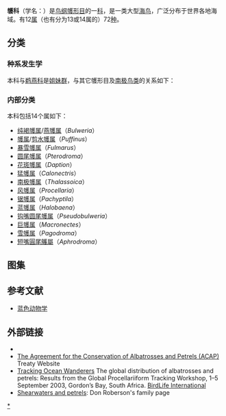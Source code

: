 {{Automatic Taxobox
| fossil_range = {{fossil range|59|0|earliest=66|[[古新世|古新世]]至今}}
| image = Damier du Cap - Cape Petrel.jpg
| image_caption = [[海角鹱|海角鹱]]（''Daption capense''）
| taxon=Procellariidae
| authority = Leach, 1820
| type genus=[[风鹱属|风鹱属]]<br>''Procellaria''
| type genus authority=[[Linnaeus|Linnaeus]], 1758
| subdivision=
*[[燕鹱属|燕鹱属]] ''Bulweria''
*[[剪水鹱属|剪水鹱属]] ''Puffinus''
*[[暴雪鹱属|暴雪鹱属]] ''Fulmarus''
*[[圆尾鹱属|圆尾鹱属]] ''Pterodroma''
*[[花斑鹱属|花斑鹱属]] ''Daption''
*[[猛鹱属|猛鹱属]] ''Calonectris''
*[[南极鹱属|南极鹱属]] ''Thalassoica''
*[[风鹱属|风鹱属]] ''Procellaria''
*[[锯鹱属|锯鹱属]] ''Pachyptila''
*[[蓝鹱属|蓝鹱属]] ''Halobaena''
*[[钩嘴圆尾鹱属|钩嘴圆尾鹱属]] ''Pseudobulweria''
*[[巨鹱属|巨鹱属]] ''Macronectes''
*[[雪鹱属|雪鹱属]] ''Pagodroma''
*[[短嘴圓尾鸌屬|短嘴圓尾鸌屬]] ''Aphrodroma''
}}
'''鹱科'''（学名：{{lang|la|Procellariidae}}）是[[鸟纲|鸟纲]][[鹱形目|鹱形目]]的一[[科|科]]，是一类大型[[海鸟|海鸟]]，广泛分布于世界各地海域。有12[[属|属]]（也有分为13或14属的）72[[种|种]]。

==分类==
===种系发生学===
本科与[[鹈燕科|鹈燕科]]是[[姐妹群|姐妹群]]，与其它鹱形目及[[南极鸟类|南极鸟类]]的关系如下：
{{南极鸟类支序分类法}}

===内部分类===
本科包括14个属如下：
*[[纯褐鹱属|纯褐鹱属]]{{r|zgdwz}}/[[燕鹱属|燕鹱属]]（''Bulweria''）
*[[鹱属|鹱属]]/[[剪水鹱属|剪水鹱属]]{{r|zgdwz}}（''Puffinus''）
*[[暴雪鹱属|暴雪鹱属]]{{r|zgdwz}}（''Fulmarus''）
*[[圆尾鹱属|圆尾鹱属]]{{r|zgdwz}}（''Pterodroma''）
*[[花斑鹱属|花斑鹱属]]（''Daption''）
*[[猛鹱属|猛鹱属]]（''Calonectris''）
*[[南极鹱属|南极鹱属]]（''Thalassoica''）
*[[风鹱属|风鹱属]]（''Procellaria''）
*[[锯鹱属|锯鹱属]]（''Pachyptila''）
*[[蓝鹱属|蓝鹱属]]（''Halobaena''）
*[[钩嘴圆尾鹱属|钩嘴圆尾鹱属]]（''Pseudobulweria''）
*[[巨鹱属|巨鹱属]]（''Macronectes''）
*[[雪鹱属|雪鹱属]]（''Pagodroma''）
*[[短嘴圓尾鸌屬|短嘴圓尾鸌屬]]（''Aphrodroma''）

==图集==
{{gallery
|height=120|width=120|lines=3
|File:Bulwers petrel.jpg|[[纯褐鹱|纯褐鹱]]（''Bulweria bulwerii''）
|File:Christmas shearwater takeoff.JPG|[[黑剪水鹱|黑剪水鹱]]（''Puffinus nativitatis''）
|File:Broad billed prion.jpg|[[阔嘴锯鹱|阔嘴锯鹱]]（''Pachyptila vittata''）
|File:Kappensturmtaucher.jpg|[[大鹱|大鹱]]（''Puffinus gravis''）
|File:Fulmarus glacialis 1 8.jpg|[[暴雪鹱|暴雪鹱]]（''Fulmarus glacialis''）
|File:Pétrel noir fabien Jan SEOR.jpg|[[马岛鹱|马岛鹱]]（''Pseudobulweria aterrima''）
}}

==参考文献==
{{reflist|refs=
<ref name="zgdwz">{{中國動物志/N1
 |chapter=圆尾鹱属 Pterodroma
 |chapter-url=http://www.lifescience.com.cn/info/78285
 |access-date=2018-10-29 }}</ref>
}}
* [http://www.blueanimalbio.com/bird/hu/hu.htm 蓝色动物学]{{Wayback|url=http://www.blueanimalbio.com/bird/hu/hu.htm |date=20160304133141 }}
==外部链接==
{{commons|Procellariidae}}
*{{Wikispecies-inline|Procellariidae}}
* [http://www.acap.aq/ The Agreement for the Conservation of Albatrosses and Petrels (ACAP)]{{Wayback|url=http://www.acap.aq/ |date=20110406100429 }} Treaty Website
* [http://www.birdlife.org/action/science/species/seabirds/tracking_ocean_wanderers.pdf Tracking Ocean Wanderers]{{Wayback|url=http://www.birdlife.org/action/science/species/seabirds/tracking_ocean_wanderers.pdf |date=20110524235605 }} The global distribution of albatrosses and petrels: Results from the Global Procellariiform Tracking Workshop, 1–5 September 2003, Gordon’s Bay, South Africa. [[BirdLife_International|BirdLife International]]
* [http://montereybay.com/creagrus/petrels.html Shearwaters and petrels]{{Wayback|url=http://montereybay.com/creagrus/petrels.html |date=20081104045230 }}: Don Roberson's family page
{{Taxonbar}}
{{Authority control}}
[[Category:鹱科|*]]